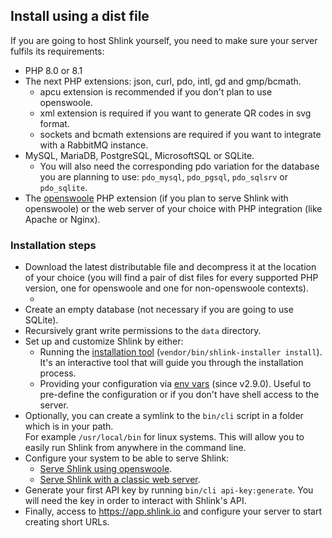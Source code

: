 
## Install using a dist file

If you are going to host Shlink yourself, you need to make sure your server fulfils its requirements:

* PHP 8.0 or 8.1
* The next PHP extensions: json, curl, pdo, intl, gd and gmp/bcmath.
    * apcu extension is recommended if you don't plan to use openswoole.
    * xml extension is required if you want to generate QR codes in svg format.
    * sockets and bcmath extensions are required if you want to integrate with a RabbitMQ instance.
* MySQL, MariaDB, PostgreSQL, MicrosoftSQL or SQLite.
    * You will also need the corresponding pdo variation for the database you are planning to use: `pdo_mysql`, `pdo_pgsql`, `pdo_sqlsrv` or `pdo_sqlite`.
* The [openswoole](https://openswoole.com/) PHP extension (if you plan to serve Shlink with openswoole) or the web server of your choice with PHP integration (like Apache or Nginx).

### Installation steps

* Download the latest distributable file and decompress it at the location of your choice (you will find a pair of dist files for every supported PHP version, one for openswoole and one for non-openswoole contexts).
  <ul className="list-unstyled" style={{ textAlign: 'center', padding: 0 }}>
    <li>
      <DownloadLatestBtn />
    </li>
  </ul>
* Create an empty database (not necessary if you are going to use SQLite).
* Recursively grant write permissions to the `data` directory.
* Set up and customize Shlink by either:
    * Running the [installation tool](/documentation/command-line-interface/installation-tool) (`vendor/bin/shlink-installer install`). It's an interactive tool that will guide you through the installation process.
    * Providing your configuration via [env vars](/documentation/environment-variables) (since v2.9.0). Useful to pre-define the configuration or if you don't have shell access to the server.
* Optionally, you can create a symlink to the `bin/cli` script in a folder which is in your path.<br />For example `/usr/local/bin` for linux systems. This will allow you to easily run Shlink from anywhere in the command line.
* Configure your system to be able to serve Shlink:
    * [Serve Shlink using openswoole](/documentation/serve-with-openswoole).
    * [Serve Shlink with a classic web server](/documentation/classic-web-server).
* Generate your first API key by running `bin/cli api-key:generate`. You will need the key in order to interact with Shlink's API.
* Finally, access to https://app.shlink.io and configure your server to start creating short URLs.
